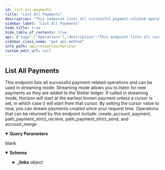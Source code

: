 ```yaml
---
id: list-all-payments
title: "List All Payments"
description: "This endpoint lists all successful payment-related operations and can be used in streaming mode. Streaming mode allows you to listen for new payments as they are added to the Stellar ledger. If called in streaming mode, Horizon will start at the earliest known payment unless a cursor is set, in which case it will start from that cursor. By setting the cursor value to now, you can stream payments created since your request time. Operations that can be returned by this endpoint include: create_account, payment, path_payment_strict_recieve, path_payment_strict_send, and account_merge ."
sidebar_label: "List All Payments"
hide_title: true
hide_table_of_contents: true
api: {"tags":["Operations"],"description":"This endpoint lists all successful payment-related operations and can be used in streaming mode. Streaming mode allows you to listen for new payments as they are added to the Stellar ledger. If called in streaming mode, Horizon will start at the earliest known payment unless a cursor is set, in which case it will start from that cursor. By setting the cursor value to now, you can stream payments created since your request time. Operations that can be returned by this endpoint include: create_account, payment, path_payment_strict_recieve, path_payment_strict_send, and account_merge .","operationId":"ListAllPayments","parameters":[{"name":"cursor","in":"query","required":false,"description":"A number that points to a specific location in a collection of responses and is pulled from the paging_token value of a record.","schema":{"type":"integer","example":6606617478959105}},{"name":"order","in":"query","required":false,"description":"A designation of the order in which records should appear. Options include asc (ascending) or desc (descending). If this argument isn’t set, it defaults to asc.","schema":{"type":"string","enum":["asc","desc"]}},{"name":"limit","in":"query","required":false,"description":"The maximum number of records returned. The limit can range from 1 to 200 - an upper limit that is hardcoded in Horizon for performance reasons. If this argument isn’t designated, it defaults to 10.","schema":{"type":"integer","example":10}},{"name":"includefailed","in":"query","required":false,"description":"Set to true to include failed operations in results. Options include true and false.","schema":{"type":"boolean","enum":[true,false]}},{"name":"join","in":"query","required":false,"description":"Set to transactions to include the transactions which created each of the operations in the response."}],"x-supports-streaming":true,"responses":{"200":{"description":"blank","content":{"application/json":{"schema":{"allOf":[{"type":"object","properties":{"_links":{"type":"object","properties":{"self":{"type":"object","properties":{"href":{"type":"string","format":"link"},"templated":{"type":"boolean"}},"required":["href"]},"next":{"type":"object","properties":{"href":{"type":"string","format":"link"},"templated":{"type":"boolean"}},"required":["href"]},"prev":{"type":"object","properties":{"href":{"type":"string","format":"link"},"templated":{"type":"boolean"}},"required":["href"]}}}}},{"oneOf":[{"type":"object","properties":{"_links":{"type":"object","properties":{"self":{"type":"object","properties":{"href":{"type":"string","format":"link"},"templated":{"type":"boolean"}},"required":["href"]},"transaction":{"type":"object","properties":{"href":{"type":"string","format":"link"},"templated":{"type":"boolean"}},"required":["href"]},"effects":{"type":"object","properties":{"href":{"type":"string","format":"link"},"templated":{"type":"boolean"}},"required":["href"]},"succeeds":{"type":"object","properties":{"href":{"type":"string","format":"link"},"templated":{"type":"boolean"}},"required":["href"]},"precedes":{"type":"object","properties":{"href":{"type":"string","format":"link"},"templated":{"type":"boolean"}},"required":["href"]}},"required":["self","transaction","effects","succeeds","precedes"]},"id":{"type":"string"},"paging_token":{"type":"string"},"transaction_successful":{"type":"boolean"},"source_account":{"type":"string","pattern":"G[A-Z0-9]{55}"},"type":{"type":"string","example":"create_account"},"type_i":{"type":"number","example":0},"created_at":{"type":"string"},"transaction_hash":{"type":"string"},"starting_balance":{"type":"string"},"funder":{"type":"string","pattern":"G[A-Z0-9]{55}"},"account":{"type":"string","pattern":"G[A-Z0-9]{55}"}},"required":["id","paging_token","transaction_successful","source_account","type","type_i","created_at","transaction_hash","starting_balance","funder","account"]},{"type":"object","properties":{"_embedded":{"type":"object","properties":{"records":{"type":"array","items":{"type":"object","properties":{"_links":{"type":"object","properties":{"self":{"type":"object","properties":{"href":{"type":"string","format":"link"},"templated":{"type":"boolean"}},"required":["href"]},"transaction":{"type":"object","properties":{"href":{"type":"string","format":"link"},"templated":{"type":"boolean"}},"required":["href"]},"effects":{"type":"object","properties":{"href":{"type":"string","format":"link"},"templated":{"type":"boolean"}},"required":["href"]},"succeeds":{"type":"object","properties":{"href":{"type":"string","format":"link"},"templated":{"type":"boolean"}},"required":["href"]},"precedes":{"type":"object","properties":{"href":{"type":"string","format":"link"},"templated":{"type":"boolean"}},"required":["href"]}},"required":["self","transaction","effects","succeeds","precedes"]},"id":{"type":"string"},"paging_token":{"type":"string"},"transaction_successful":{"type":"boolean"},"source_account":{"type":"string","pattern":"G[A-Z0-9]{55}"},"type":{"type":"string","example":"payment"},"type_i":{"type":"string"},"created_at":{"type":"string"},"transaction_hash":{"type":"string"},"asset_type":{"type":"string"},"asset_code":{"enum":["native","credit_alphanum4","credit_alphanum12"]},"asset_issuer":{"type":"string","pattern":"G[A-Z0-9]{55}"},"from":{"type":"string","pattern":"G[A-Z0-9]{55}"},"to":{"type":"string","pattern":"G[A-Z0-9]{55}"},"amount":{"type":"string"}},"required":["id","paging_token","transaction_successful","source_account","type","type_i","created_at","transaction_hash","asset_type","from","to","amount"]}}}}}},{"type":"object","properties":{"_links":{"type":"object","properties":{"self":{"type":"object","properties":{"href":{"type":"string","format":"link"},"templated":{"type":"boolean"}},"required":["href"]},"transaction":{"type":"object","properties":{"href":{"type":"string","format":"link"},"templated":{"type":"boolean"}},"required":["href"]},"effects":{"type":"object","properties":{"href":{"type":"string","format":"link"},"templated":{"type":"boolean"}},"required":["href"]},"succeeds":{"type":"object","properties":{"href":{"type":"string","format":"link"},"templated":{"type":"boolean"}},"required":["href"]},"precedes":{"type":"object","properties":{"href":{"type":"string","format":"link"},"templated":{"type":"boolean"}},"required":["href"]}},"required":["self","transaction","effects","succeeds","precedes"]},"id":{"type":"string"},"paging_token":{"type":"string"},"transaction_successful":{"type":"boolean"},"source_account":{"type":"string","pattern":"G[A-Z0-9]{55}"},"type":{"type":"string","example":"path_payment_strict_receive"},"type_i":{"type":"number","example":2},"created_at":{"type":"string"},"transaction_hash":{"type":"string"},"asset_type":{"type":"string","enum":["native","credit_alphanum4","credit_alphanum12"]},"asset_code":{"type":"string"},"asset_issuer":{"type":"string","pattern":"G[A-Z0-9]{55}"},"from":{"type":"string","pattern":"G[A-Z0-9]{55}"},"to":{"type":"string","pattern":"G[A-Z0-9]{55}"},"amount":{"type":"string"},"path":{"type":"array","items":{"type":"object","properties":{"asset_type":{"type":"string","enum":["native","credit_alphanum4","credit_alphanum12"]},"asset_code":{"type":"string"},"asset_issuer":{"type":"string","pattern":"G[A-Z0-9]{55}"}}}},"source_amount":{"type":"string"},"destination_min":{"type":"string"},"source_asset_type":{"type":"string"},"source_asset_code":{"type":"string"},"source_asset_issuer":{"type":"string","pattern":"G[A-Z0-9]{55}"}},"required":["id","paging_token","transaction_successful","source_account","type","type_i","created_at","transaction_hash","from","to","amount","path","source_amount","destination_min"]},{"type":"object","properties":{"_links":{"type":"object","properties":{"self":{"type":"object","properties":{"href":{"type":"string","format":"link"},"templated":{"type":"boolean"}},"required":["href"]},"transaction":{"type":"object","properties":{"href":{"type":"string","format":"link"},"templated":{"type":"boolean"}},"required":["href"]},"effects":{"type":"object","properties":{"href":{"type":"string","format":"link"},"templated":{"type":"boolean"}},"required":["href"]},"succeeds":{"type":"object","properties":{"href":{"type":"string","format":"link"},"templated":{"type":"boolean"}},"required":["href"]},"precedes":{"type":"object","properties":{"href":{"type":"string","format":"link"},"templated":{"type":"boolean"}},"required":["href"]}},"required":["self","transaction","effects","succeeds","precedes"]},"id":{"type":"string"},"paging_token":{"type":"string"},"transaction_successful":{"type":"boolean"},"source_account":{"type":"string","pattern":"G[A-Z0-9]{55}"},"type":{"type":"string","example":"path_payment_strict_send"},"type_i":{"type":"number","example":13},"created_at":{"type":"string"},"transaction_hash":{"type":"string"},"asset_type":{"type":"string","enum":["native","credit_alphanum4","credit_alphanum12"]},"asset_code":{"type":"string"},"asset_issuer":{"type":"string","pattern":"G[A-Z0-9]{55}"},"from":{"type":"string","pattern":"G[A-Z0-9]{55}"},"to":{"type":"string","pattern":"G[A-Z0-9]{55}"},"amount":{"type":"string"},"path":{"type":"array","items":{"type":"object","properties":{"asset_type":{"type":"string","enum":["native","credit_alphanum4","credit_alphanum12"]},"asset_code":{"type":"string"},"asset_issuer":{"type":"string","pattern":"G[A-Z0-9]{55}"}}}},"source_amount":{"type":"string"},"source_max":{"type":"string"},"source_asset_type":{"type":"string"},"source_asset_code":{"type":"string"},"source_asset_issuer":{"type":"string","pattern":"G[A-Z0-9]{55}"}},"required":["id","paging_token","transaction_successful","source_account","type","type_i","created_at","transaction_hash","from","to","amount","path","source_amount","source_asset_type"]},{"type":"object","properties":{"_links":{"type":"object","properties":{"self":{"type":"object","properties":{"href":{"type":"string","format":"link"},"templated":{"type":"boolean"}},"required":["href"]},"transaction":{"type":"object","properties":{"href":{"type":"string","format":"link"},"templated":{"type":"boolean"}},"required":["href"]},"effects":{"type":"object","properties":{"href":{"type":"string","format":"link"},"templated":{"type":"boolean"}},"required":["href"]},"succeeds":{"type":"object","properties":{"href":{"type":"string","format":"link"},"templated":{"type":"boolean"}},"required":["href"]},"precedes":{"type":"object","properties":{"href":{"type":"string","format":"link"},"templated":{"type":"boolean"}},"required":["href"]}},"required":["self","transaction","effects","succeeds","precedes"]},"id":{"type":"string"},"paging_token":{"type":"string"},"transaction_successful":{"type":"boolean"},"source_account":{"type":"string","pattern":"G[A-Z0-9]{55}"},"type":{"type":"string","example":"account_merge"},"type_i":{"type":"number","example":8},"created_at":{"type":"string"},"transaction_hash":{"type":"string"},"account":{"type":"string","pattern":"G[A-Z0-9]{55}"},"into":{"type":"string","pattern":"G[A-Z0-9]{55}"}},"required":["id","paging_token","transaction_successful","source_account","type","type_i","created_at","transaction_hash","account","into"]}]}]}}}}},"method":"get","path":"/payments","servers":[{"url":"https://horizon.stellar.org","description":"The main network"},{"url":"https://horizon-testnet.stellar.org","description":"The test network"}],"info":{"title":"Horizon","version":"0.0.1"},"postman":{"name":"List All Payments","description":{"content":"This endpoint lists all successful payment-related operations and can be used in streaming mode. Streaming mode allows you to listen for new payments as they are added to the Stellar ledger. If called in streaming mode, Horizon will start at the earliest known payment unless a cursor is set, in which case it will start from that cursor. By setting the cursor value to now, you can stream payments created since your request time. Operations that can be returned by this endpoint include: create_account, payment, path_payment_strict_recieve, path_payment_strict_send, and account_merge .","type":"text/plain"},"url":{"path":["payments"],"host":["{{baseUrl}}"],"query":[{"disabled":false,"description":{"content":"A number that points to a specific location in a collection of responses and is pulled from the paging_token value of a record.","type":"text/plain"},"key":"cursor","value":""},{"disabled":false,"description":{"content":"A designation of the order in which records should appear. Options include asc (ascending) or desc (descending). If this argument isn’t set, it defaults to asc.","type":"text/plain"},"key":"order","value":""},{"disabled":false,"description":{"content":"The maximum number of records returned. The limit can range from 1 to 200 - an upper limit that is hardcoded in Horizon for performance reasons. If this argument isn’t designated, it defaults to 10.","type":"text/plain"},"key":"limit","value":""},{"disabled":false,"description":{"content":"Set to true to include failed operations in results. Options include true and false.","type":"text/plain"},"key":"includefailed","value":""},{"description":{"content":"Set to transactions to include the transactions which created each of the operations in the response.","type":"text/plain"},"key":"join","value":""}],"variable":[]},"header":[{"key":"Accept","value":"application/json"}],"method":"GET"}}
sidebar_class_name: "get api-method"
info_path: api/resources/horizon
custom_edit_url: null
---
```



## List All Payments



This endpoint lists all successful payment-related operations and can be used in streaming mode. Streaming mode allows you to listen for new payments as they are added to the Stellar ledger. If called in streaming mode, Horizon will start at the earliest known payment unless a cursor is set, in which case it will start from that cursor. By setting the cursor value to now, you can stream payments created since your request time. Operations that can be returned by this endpoint include: create_account, payment, path_payment_strict_recieve, path_payment_strict_send, and account_merge .

<details style={{"marginBottom":"1rem"}} data-collapsed={false} open={true}><summary style={{}}><strong>Query Parameters</strong></summary><div><ul><ParamsItem className={"paramsItem"} param={{"name":"cursor","in":"query","required":false,"description":"A number that points to a specific location in a collection of responses and is pulled from the paging_token value of a record.","schema":{"type":"integer","example":6606617478959105}}}></ParamsItem><ParamsItem className={"paramsItem"} param={{"name":"order","in":"query","required":false,"description":"A designation of the order in which records should appear. Options include asc (ascending) or desc (descending). If this argument isn’t set, it defaults to asc.","schema":{"type":"string","enum":["asc","desc"]}}}></ParamsItem><ParamsItem className={"paramsItem"} param={{"name":"limit","in":"query","required":false,"description":"The maximum number of records returned. The limit can range from 1 to 200 - an upper limit that is hardcoded in Horizon for performance reasons. If this argument isn’t designated, it defaults to 10.","schema":{"type":"integer","example":10}}}></ParamsItem><ParamsItem className={"paramsItem"} param={{"name":"includefailed","in":"query","required":false,"description":"Set to true to include failed operations in results. Options include true and false.","schema":{"type":"boolean","enum":[true,false]}}}></ParamsItem><ParamsItem className={"paramsItem"} param={{"name":"join","in":"query","required":false,"description":"Set to transactions to include the transactions which created each of the operations in the response."}}></ParamsItem></ul></div></details><div><ApiTabs><TabItem label={"200"} value={"200"}><div>

blank

</div><div><MimeTabs schemaType={"response"}><TabItem label={"application/json"} value={"application/json"}><SchemaTabs><TabItem label={"Schema"} value={"Schema"}><details style={{}} data-collapsed={false} open={true}><summary style={{"textAlign":"left"}}><strong>Schema</strong></summary><div style={{"textAlign":"left","marginLeft":"1rem"}}></div><ul style={{"marginLeft":"1rem"}}><SchemaItem collapsible={true} className={"schemaItem"}><details style={{}}><summary style={{}}><strong>_links</strong><span style={{"opacity":"0.6"}}> object</span></summary><div style={{"marginLeft":"1rem"}}><SchemaItem collapsible={true} className={"schemaItem"}><details style={{}}><summary style={{}}><strong>self</strong><span style={{"opacity":"0.6"}}> object</span></summary><div style={{"marginLeft":"1rem"}}><SchemaItem collapsible={false} name={"href"} required={false} deprecated={undefined} schemaDescription={undefined} schemaName={"link"} qualifierMessage={undefined} defaultValue={undefined}></SchemaItem><SchemaItem collapsible={false} name={"templated"} required={false} deprecated={undefined} schemaDescription={undefined} schemaName={"boolean"} qualifierMessage={undefined} defaultValue={undefined}></SchemaItem></div></details></SchemaItem><SchemaItem collapsible={true} className={"schemaItem"}><details style={{}}><summary style={{}}><strong>next</strong><span style={{"opacity":"0.6"}}> object</span></summary><div style={{"marginLeft":"1rem"}}><SchemaItem collapsible={false} name={"href"} required={false} deprecated={undefined} schemaDescription={undefined} schemaName={"link"} qualifierMessage={undefined} defaultValue={undefined}></SchemaItem><SchemaItem collapsible={false} name={"templated"} required={false} deprecated={undefined} schemaDescription={undefined} schemaName={"boolean"} qualifierMessage={undefined} defaultValue={undefined}></SchemaItem></div></details></SchemaItem><SchemaItem collapsible={true} className={"schemaItem"}><details style={{}}><summary style={{}}><strong>prev</strong><span style={{"opacity":"0.6"}}> object</span></summary><div style={{"marginLeft":"1rem"}}><SchemaItem collapsible={false} name={"href"} required={false} deprecated={undefined} schemaDescription={undefined} schemaName={"link"} qualifierMessage={undefined} defaultValue={undefined}></SchemaItem><SchemaItem collapsible={false} name={"templated"} required={false} deprecated={undefined} schemaDescription={undefined} schemaName={"boolean"} qualifierMessage={undefined} defaultValue={undefined}></SchemaItem></div></details></SchemaItem></div></details></SchemaItem></ul></details></TabItem><TabItem label={"Example (from schema)"} value={"Example (from schema)"}><ResponseSamples responseExample={"{\n  \"_links\": {\n    \"self\": {\n      \"href\": \"string\",\n      \"templated\": true\n    },\n    \"transaction\": {\n      \"href\": \"string\",\n      \"templated\": true\n    },\n    \"effects\": {\n      \"href\": \"string\",\n      \"templated\": true\n    },\n    \"succeeds\": {\n      \"href\": \"string\",\n      \"templated\": true\n    },\n    \"precedes\": {\n      \"href\": \"string\",\n      \"templated\": true\n    }\n  },\n  \"id\": \"string\",\n  \"paging_token\": \"string\",\n  \"transaction_successful\": true,\n  \"source_account\": \"string\",\n  \"type\": \"create_account\",\n  \"type_i\": 0,\n  \"created_at\": \"string\",\n  \"transaction_hash\": \"string\",\n  \"starting_balance\": \"string\",\n  \"funder\": \"string\",\n  \"account\": \"string\"\n}"} language={"json"}></ResponseSamples></TabItem></SchemaTabs></TabItem></MimeTabs></div></TabItem></ApiTabs></div>
      